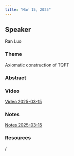 ```yaml
---
title: "Mar 15, 2025"
---
```


## Speaker

Ran Luo

### Theme 
Axiomatic construction of TQFT

### Abstract

### Video  
[Video 2025-03-15](https://drive.google.com/file/d/10UxETdLmGRIYS53rkRRZzK27S6KOw8rn/view?usp=sharing)

### Notes  
[Notes 2025-03-15](https://drive.google.com/file/d/1SwCjSC6iA-lwvQt2hj-5-CZhmvirxG8G/view?usp=sharing)

### Resources 
/